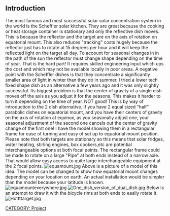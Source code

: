 <!-- comments that appear in the source but not on the screen are formatted like this -->
<!-- these comments are offered as an aid as you get started. Remove as you wish -->
<!-- note: no code is needed for the table of contents (TOC).  It is auto-generated -->



==Introduction==
The most famous and most successful solar solar concentration system in the world is the Scheffler solar kitchen. 
They are great because the cooking or heat storage container is stationary and only the reflective dish moves.
This is because the reflector and the target are on the axis of rotation on equatorial mount. This also reduces "tracking" costs hugely because the reflector just has to rotate at 15 degrees per hour and it will keep the reflected light on the target all day.
To account for seasonal changes in in the path of the sun the reflector must change shape depending on the time of year. That is the hard part!  It requires skilled engineering input which ups the cost and which may not be available locally in poor areas.
A negative point with the Scheffler dishes is that they concentrate a significantly smaller area of light in winter than they do in summer.
I tried a lower tech fixed shape dish as an alternative a few years ago and it was only slightly successful. Its biggest problem is that the center of gravity of a single dish moves off the axis as you adjust it for the seasons.  This makes it harder to turn it depending on the time of year.    NOT good!
This is by way of introduction to the 2 dish alternative. 
If you have 2 equal sized "half" parabolic dishes on equatorial mount, and you have their centers of gravity on the axis of rotation at equinox, as you seasonally adjust one, your seasonal adjustment of the second one cancels out the center of gravity change of the first one!   I have the model showing them in a rectangular frame for ease of turning and easy of set up to equatorial mount position.  
Please note that both targets are stationary so this means that solar fridges, water heating,  stirling engines, box cookers,etc are potential interchangeable options at both focal points. 
The rectangular frame could be made to rotate on a large "Pipe" at both ends instead of a narrow axle. That would allow easy access to quite large interchangeable equipment at the 2 focal points. 
[[File:equamount.jpg]] Above is a picture of a model of this idea.  The model can be changed to show how equatorial mount changes depending on your location on earth. An actual installation would be simpler than the model because your latitude is known.
[[File:equamounteverywhere.jpg]]
[[File:One_dish_version_of_dual_dish.jpg‎]] 
Below is an attempt to draw it with the bicycle rims at both ends to easily rotate it.
[[File:Hottttarget.jpg]]



<!-- Please replace "Project" with one of: Project, Organization, Program, Topic, Thesis or other -->
[[CATEGORY: Project]]
